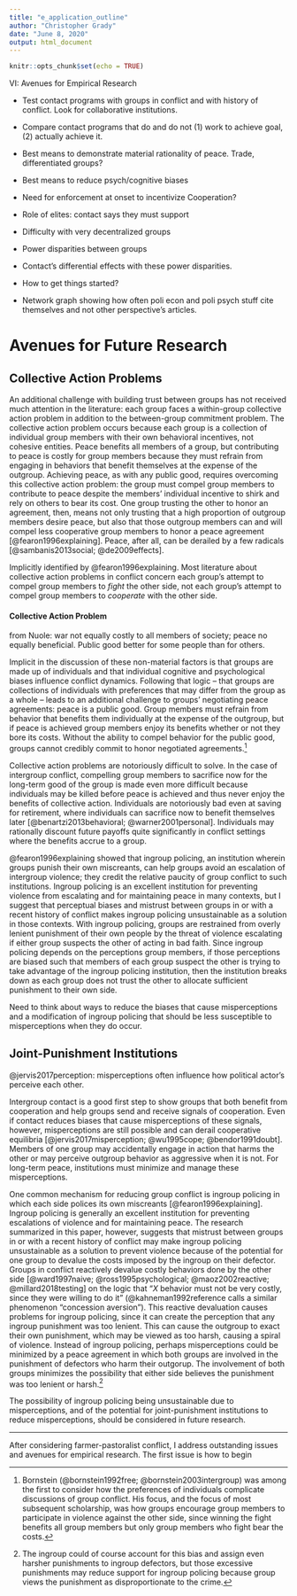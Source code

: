 ```yaml
---
title: "e_application_outline"
author: "Christopher Grady"
date: "June 8, 2020"
output: html_document
---
```


```r
knitr::opts_chunk$set(echo = TRUE)
```

VI: Avenues for Empirical Research

-	Test contact programs with groups in conflict and with history of conflict.  Look for collaborative institutions.

-	Compare contact programs that do and do not (1) work to achieve goal, (2) actually achieve it.

-	Best means to demonstrate material rationality of peace.  Trade, differentiated groups?

- Best means to reduce psych/cognitive biases

-	Need for enforcement at onset to incentivize Cooperation?

-	Role of elites: contact says they must support

-	Difficulty with very decentralized groups

-	Power disparities between groups

-	Contact’s differential effects with these power disparities.

- How to get things started?

- Network graph showing how often poli econ and poli psych stuff cite themselves and not other perspective's articles.


# Avenues for Future Research

## Collective Action Problems

<!--Collective Action leads to commitment problems/lack of trust between groups.  There is a within-group Collective action problem in addition to a between-group commitment problem.  Groups made of individuals.  What does it mean to trust a group?  It means trusting that sufficient number of group members will cooperate and that they can and will compel other group members who do not want to cooperate.  Sambanis: “peace can be derailed by a few radicals.” Beyond most members of a group signaling a commitment to peace, they must also signal a willingness and capacity to punish ingroup members who do not contribute to peace.  -->

An additional challenge with building trust between groups has not received much attention in the literature: each group faces a within-group collective action problem in addition to the between-group commitment problem.  The collective action problem occurs because each group is a collection of individual group members with their own behavioral incentives, not cohesive entities.  Peace benefits all members of a group, but contributing to peace is costly for group members because they must refrain from engaging in behaviors that benefit themselves at the expense of the outgroup.  Achieving peace, as with any public good, requires overcoming this collective action problem: the group must compel group members to contribute to peace despite the members' individual incentive to shirk and rely on others to bear its cost.  <!--What does it mean for a group to trust another group?-->One group trusting the other to honor an agreement, then, means not only trusting that a high proportion of outgroup members desire peace, but also that those outgroup members can and will compel less cooperative group members to honor a peace agreement [@fearon1996explaining].  Peace, after all, can be derailed by a few radicals [@sambanis2013social; @de2009effects].

Implicitly identified by @fearon1996explaining.  Most literature about collective action problems in conflict concern each group's attempt to compel group members to _fight_ the other side, not each group's attempt to compel group members to _cooperate_ with the other side.
<!--chris: do I need to say something about third party actors being unable to solve group's internal collective action problem? -->

#### Collective Action Problem

from Nuole: war not equally costly to all members of society; peace no equally beneficial.  Public good better for some people than for others.

<!--Problem of collective action -->
Implicit in the discussion of these non-material factors is that groups are made up of individuals and that individual cognitive and psychological biases influence conflict dynamics.  Following that logic -- that groups are collections of individuals with preferences that may differ from the group as a whole -- leads to an additional challenge to groups' negotiating peace agreements: peace is a public good.  Group members must refrain from behavior that benefits them individually at the expense of the outgroup, but if peace is achieved group members enjoy its benefits whether or not they bore its costs.  Without the ability to compel behavior for the public good, groups cannot credibly commit to honor negotiated agreements.[^bornstein]

Collective action problems are notoriously difficult to solve.  In the case of intergroup conflict, compelling group members to sacrifice now for the long-term good of the group is made even more difficult because individuals may be killed before peace is achieved and thus never enjoy the benefits of collective action.  Individuals are notoriously bad even at saving for retirement, where individuals can sacrifice now to benefit themselves later [@benartzi2013behavioral; @warner2001personal].  Individuals may rationally discount future payoffs quite significantly in conflict settings where the benefits accrue to a group.

[^bornstein]: Bornstein (@bornstein1992free; @bornstein2003intergroup) was among the first to consider how the preferences of individuals complicate discussions of group conflict.  His focus, and the focus of most subsequent scholarship, was how groups encourage group members to participate in violence against the other side, since winning the fight benefits all group members but only group members who fight bear the costs.

@fearon1996explaining showed that ingroup policing, an institution wherein groups punish their own miscreants, can help groups avoid an escalation of intergroup violence; they credit the relative paucity of group conflict to such institutions.  Ingroup policing is an excellent institution for preventing violence from escalating and for maintaining peace in many contexts, but I suggest that perceptual biases and mistrust between groups in or with a recent history of conflict makes ingroup policing unsustainable as a solution in those contexts.  With ingroup policing, groups are restrained from overly lenient punishment of their own people by the threat of violence escalating if either group suspects the other of acting in bad faith.  Since ingroup policing depends on the perceptions group members, if those perceptions are biased such that members of each group suspect the other is trying to take advantage of the ingroup policing institution, then the institution breaks down as each group does not trust the other to allocate sufficient punishment to their own side.

Need to think about ways to reduce the biases that cause misperceptions and a modification of ingroup policing that should be less susceptible to misperceptions when they do occur.


## Joint-Punishment Institutions

@jervis2017perception: misperceptions often influence how political actor's perceive each other.

<!--8 - Mistakes happen; need to reduce chances for misinterpretation of other side's signals.  Joint-punishment apparatus. Not ingroup policing-->
Intergroup contact is a good first step to show groups that both benefit from cooperation and help groups send and receive signals of cooperation.  Even if contact reduces biases that cause misperceptions of these signals, however, misperceptions are still possible and can derail cooperative equilibria [@jervis2017misperception; @wu1995cope; @bendor1991doubt].  Members of one group may accidentally engage in action that harms the other or may perceive outgroup behavior as aggressive when it is not.  For long-term peace, institutions must minimize and manage these misperceptions.

One common mechanism for reducing group conflict is ingroup policing in which each side polices its own miscreants [@fearon1996explaining].  Ingroup policing is generally an excellent institution for preventing escalations of violence and for maintaining peace.  The research summarized in this paper, however, suggests that mistrust between groups in or with a recent history of conflict may make ingroup policing unsustainable as a solution to prevent violence because of the potential for one group to devalue the costs imposed by the ingroup on their defector.  Groups in conflict reactively devalue costly behaviors done by the other side [@ward1997naive; @ross1995psychological; @maoz2002reactive; @millard2018testing] on the logic that "$X$ behavior must not be very costly, since they were willing to do it" (@kahneman1992reference calls a similar phenomenon "concession aversion").  This reactive devaluation causes problems for ingroup policing, since it can create the perception that any ingroup punishment was too lenient.  This can cause the outgroup to exact their own punishment, which may be viewed as too harsh, causing a spiral of violence.  Instead of ingroup policing, perhaps misperceptions could be minimized by a peace agreement in which both groups are involved in the punishment of defectors who harm their outgorup.  The involvement of both groups minimizes the possibility that either side believes the punishment was too lenient or harsh.^[The ingroup could of course account for this bias and assign even harsher punishments to ingroup defectors, but those excessive punishments may reduce support for ingroup policing because group views the punishment as disproportionate to the crime.]

The possibility of ingroup policing being unsustainable due to misperceptions, and of the potential for joint-punishment institutions to reduce misperceptions, should be considered in future research.
























************


<!--10 – Outstanding issues: (1) Onset of these structures: How to get the ball rolling?  A place for 3rd parties? (2) How to keep ball rolling.  (3) Limitation: all out war, lack of bargaining range.-->
After considering farmer-pastoralist conflict, I address outstanding issues and avenues for empirical research.  The first issue is how to begin

